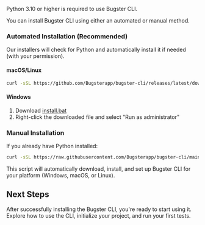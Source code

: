 <Note>Python 3.10 or higher is required to use Bugster CLI.</Note>

You can install Bugster CLI using either an automated or manual method.

### Automated Installation (Recommended)

Our installers will check for Python and automatically install it if needed (with your permission).

#### macOS/Linux

```bash
curl -sSL https://github.com/Bugsterapp/bugster-cli/releases/latest/download/install.sh | bash
```

#### Windows

1.  Download [install.bat](https://github.com/Bugsterapp/bugster-cli/releases/latest/download/install.bat)
2.  Right-click the downloaded file and select "Run as administrator"

### Manual Installation

If you already have Python installed:

```bash
curl -sSL https://raw.githubusercontent.com/Bugsterapp/bugster-cli/main/scripts/install.py | python3
```

This script will automatically download, install, and set up Bugster CLI for your platform (Windows, macOS, or Linux). 

## Next Steps

After successfully installing the Bugster CLI, you're ready to start using it.
  <Card title="Learn to Use the CLI" icon="terminal" href="cli-usage-reference">
    Explore how to use the CLI, initialize your project, and run your first tests.
  </Card>
